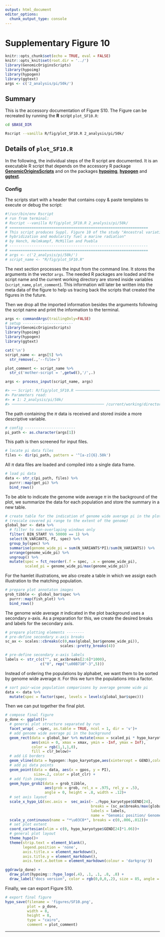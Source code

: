 ```yaml
---
output: html_document
editor_options:
  chunk_output_type: console
---
```

# Supplementary Figure 10

```r
knitr::opts_chunk$set(echo = TRUE, eval = FALSE)
knitr::opts_knit$set(root.dir = '../')
library(GenomicOriginsScripts)
library(hypoimg)
library(hypogen)
library(ggtext)
args <- c('2_analysis/pi/50k/')
```

## Summary

This is the accessory documentation of Figure S10.
The Figure can be recreated by running the **R** script `plot_SF10.R`:

```sh
cd $BASE_DIR

Rscript --vanilla R/fig/plot_SF10.R 2_analysis/pi/50k/

```

## Details of `plot_SF10.R`

In the following, the individual steps of the R script are documented.
It is an executable R script that depends on the accessory R package [**GenomicOriginsScripts**](https://k-hench.github.io/GenomicOriginsScripts) and on the packages [**hypoimg**](https://k-hench.github.io/hypoimg), [**hypogen**](https://k-hench.github.io/hypogen) and [**ggtext**](https://wilkelab.org/ggtext/).

### Config

The scripts start with a header that contains copy & paste templates to execute or debug the script:

```r
#!/usr/bin/env Rscript
# run from terminal:
# Rscript --vanilla R/fig/plot_SF10.R 2_analysis/pi/50k/
# ===============================================================
# This script produces Suppl. Figure 10 of the study "Ancestral variation,
# hybridization and modularity fuel a marine radiation"
# by Hench, Helmkampf, McMillan and Puebla
# ---------------------------------------------------------------
# ===============================================================
# args <- c('2_analysis/pi/50k/')
# script_name <- "R/fig/plot_SF10.R"
```

The next section processes the input from the command line.
It stores the arguments in the vector `args`.
The needed R packages are loaded and the script name and the current working directory are stored inside variables (`script_name`, `plot_comment`).
This information will later be written into the meta data of the figure to help us tracing back the scripts that created the figures in the future.

Then we drop all the imported information besides the arguments following the script name and print the information to the terminal.

```r
args <- commandArgs(trailingOnly=FALSE)
# setup -----------------------
library(GenomicOriginsScripts)
library(hypoimg)
library(hypogen)
library(ggtext)

cat('\n')
script_name <- args[5] %>%
  str_remove(.,'--file=')

plot_comment <- script_name %>%
  str_c('mother-script = ',getwd(),'/',.)

args <- process_input(script_name, args)
```

```r
#> ── Script: R/fig/plot_SF10.R ────────────────────────────────────────────
#> Parameters read:
#> ★ 1: 2_analysis/pi/50k/
#> ────────────────────────────────────────── /current/working/directory ───
```

The path containing the $\pi$ data is received and stored inside a more descriptive variable.

```r
# config -----------------------
pi_path <- as.character(args[1])
```

This path is then screened for input files.

```r
# locate pi data files
files <- dir(pi_path, pattern = '^[a-z]{6}.50k')
```

All $\pi$ data files are loaded and compiled into a single data frame.

```r
# load pi data
data <- str_c(pi_path, files) %>%
  purrr::map(get_pi) %>%
  bind_rows()
```

To be able to indicate the genome wide average $\pi$ in the background of the plot, we summarize the data for each population and store the summary in a new table.


```r
# create table for the indication of genome wide average pi in the plot background
# (rescale covered pi range to the extent of the genome)
global_bar <- data %>%
  # filter to non-overlaping windows only
  filter( BIN_START %% 50000 == 1) %>%
  select(N_VARIANTS, PI, spec) %>%
  group_by(spec) %>%
  summarise(genome_wide_pi = sum(N_VARIANTS*PI)/sum(N_VARIANTS)) %>%
  arrange(genome_wide_pi) %>%
  ungroup() %>%
  mutate(spec = fct_reorder(.f = spec, .x = genome_wide_pi),
         scaled_pi = genome_wide_pi/max(genome_wide_pi))
```

For the hamlet illustrations, we also create a table in which we assign each illustration to the matching population.

```r
# prepare plot annotaton images
grob_tibble <- global_bar$spec %>%
  purrr::map(fish_plot) %>%
  bind_rows()
```

The genome wide average $\pi$ indicated in the plot background uses a secondary x-axis. 
As a preparation for this, we create the desired breaks and labels for the secondary axis.


```r
# prepare plotting elements --------
# pre-define secondary x-axis breaks
sc_ax <- scales::cbreaks(c(0,max(global_bar$genome_wide_pi)),
                         scales::pretty_breaks(4))

# pre-define secondary x-axis labels
labels <- str_c(c("", sc_ax$breaks[2:6]*1000),
                c("0", rep("\u00B710^-3",5)))
```


Instead of ordering the populations by alphabet, we want them to be sorted by genome wide average $\pi$.
For this we turn the populations into a factor.

```r
# sort pair-wise population comparisons by average genome wide pi
data <- data %>%
  mutate(spec = factor(spec, levels = levels(global_bar$spec)))
```

Then we can put together the final plot.

```r
# compose final figure
p_done <- ggplot()+
  # general plot structure separated by run
  facet_wrap( .~spec, as.table = TRUE, ncol = 1, dir = 'v')+
  # add genome wide average pi in the background
  geom_rect(data = global_bar %>% mutate(xmax = scaled_pi * hypo_karyotype$GEND[24]),
            aes(xmin = 0, xmax = xmax, ymin = -Inf, ymax = Inf),
            color = rgb(1,1,1,0),
            fill = clr_below)+
  # add LG borders
  geom_vline(data = hypogen::hypo_karyotype,aes(xintercept = GEND),color = hypo_clr_lg)+
  # add pi data points
  geom_point(data = data, aes(x = gpos, y = PI),
             size=.2, color = plot_clr) +
  # add fish images
  geom_hypo_grob2(data = grob_tibble,
                  aes(grob = grob, rel_x = .975, rel_y = .5),
                  angle = 0, height = .8, width = .12)+
  # set axis layout
  scale_x_hypo_LG(sec.axis =  sec_axis(~ ./hypo_karyotype$GEND[24],
                                       breaks = (sc_ax$breaks/max(global_bar$genome_wide_pi)),
                                       labels = labels,
                                       name = "Genomic position/ Genome wide *\u03C0*"))+
  scale_y_continuous(name = "*\u03C0*", breaks = c(0,.006,.012))+
  # set plot extent
  coord_cartesian(xlim = c(0, hypo_karyotype$GEND[24]*1.06))+
  # general plot layout
  theme_hypo()+
  theme(strip.text = element_blank(),
        legend.position = 'none',
        axis.title.x = element_markdown(),
        axis.title.y = element_markdown(),
        axis.text.x.bottom = element_markdown(colour = 'darkgray'))
```

```r
ggdraw(p_done) + 
  draw_plot(hypoimg:::hypo_logo(.4), .1, .1, .8, .8) +
  draw_label("docs version", color = rgb(0,0,0,.2), size = 85, angle = 45)
```

Finally, we can export Figure S10.

```r
# export final figure
hypo_save(filename = 'figures/SF10.png',
          plot = p_done,
          width = 8,
          height = 8,
          type = "cairo",
          comment = plot_comment)
```

---
